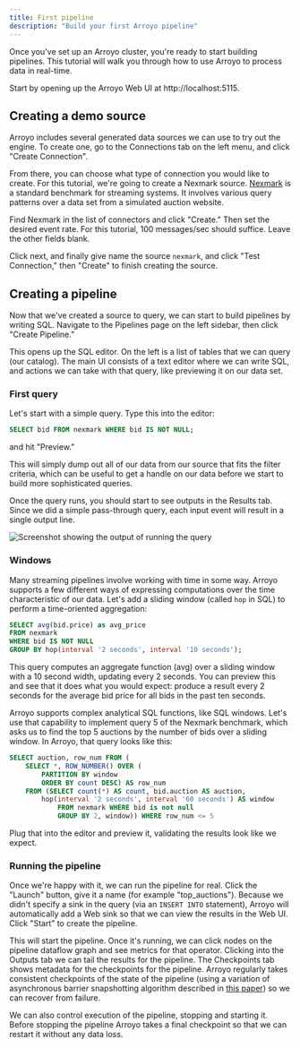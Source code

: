 ```yaml
---
title: First pipeline
description: "Build your first Arroyo pipeline"
---
```


Once you've set up an Arroyo cluster, you're ready to start building pipelines. This tutorial will walk you through how
to use Arroyo to process data in real-time.

Start by opening up the Arroyo Web UI at http://localhost:5115.

## Creating a demo source

Arroyo includes several generated data sources we can use to try out the engine. To create one, go to the Connections
tab on the left menu, and click "Create Connection".

From there, you can choose what type of connection you would like to create. For this tutorial, we're going to create a
Nexmark source. [Nexmark](https://datalab.cs.pdx.edu/niagara/NEXMark/) is a standard benchmark for streaming systems.
It involves various query patterns over a data set from a simulated auction website.

Find Nexmark in the list of connectors and click "Create." Then set the desired
event rate. For this tutorial, 100 messages/sec should suffice. Leave the other
fields blank.

Click next, and finally give name the source `nexmark`, and click "Test
Connection," then "Create" to finish creating the source.

## Creating a pipeline

Now that we've created a source to query, we can start to build pipelines by writing SQL. Navigate to the Pipelines page
on the left sidebar, then click "Create Pipeline."

This opens up the SQL editor. On the left is a list of tables that we can query (our catalog). The main UI consists
of a text editor where we can write SQL, and actions we can take with that query, like previewing it on our data set.

### First query

Let's start with a simple query. Type this into the editor:

```sql
SELECT bid FROM nexmark WHERE bid IS NOT NULL;
```

and hit "Preview."

This will simply dump out all of our data from our source that fits the filter criteria, which can be useful to get
a handle on our data before we start to build more sophisticated queries.

Once the query runs, you should start to see outputs in the Results tab. Since we did a simple pass-through query,
each input event will result in a single output line.

<img src="/images/first_pipeline_tutorial_query.png" alt="Screenshot showing the output of running the query" />

### Windows

Many streaming pipelines involve working with time in some way. Arroyo supports
a few different ways of expressing computations over the time characteristic of
our data. Let's add a sliding window (called `hop` in SQL) to perform a
time-oriented aggregation:

```sql
SELECT avg(bid.price) as avg_price
FROM nexmark
WHERE bid IS NOT NULL
GROUP BY hop(interval '2 seconds', interval '10 seconds');
```

This query computes an aggregate function (avg) over a sliding window with a 10 second width, updating every 2
seconds. You can preview this and see that it does what you would expect: produce a result every 2 seconds for
the average bid price for all bids in the past ten seconds.

Arroyo supports complex analytical SQL functions, like SQL windows. Let's use that capability to implement query 5
of the Nexmark benchmark, which asks us to find the top 5 auctions by the number of bids over a sliding window. In
Arroyo, that query looks like this:

```sql
SELECT auction, row_num FROM (
    SELECT *, ROW_NUMBER() OVER (
        PARTITION BY window
        ORDER BY count DESC) AS row_num
    FROM (SELECT count(*) AS count, bid.auction AS auction,
        hop(interval '2 seconds', interval '60 seconds') AS window
            FROM nexmark WHERE bid is not null
            GROUP BY 2, window)) WHERE row_num <= 5
```

Plug that into the editor and preview it, validating the results look like we expect.

### Running the pipeline

Once we're happy with it, we can run the pipeline for real. Click the "Launch" button, give it a name
(for example "top_auctions"). Because we didn't specify a sink in the query (via an `INSERT INTO` statement),
Arroyo will automatically add a Web sink so that we can view the results in the Web UI. Click "Start" to create
the pipeline.

This will start the pipeline. Once it's running, we can click nodes on the pipeline dataflow graph and
see metrics for that operator. Clicking into the Outputs tab we can tail the results for the pipeline. The Checkpoints
tab shows metadata for the checkpoints for the pipeline. Arroyo regularly takes consistent checkpoints of the state
of the pipeline (using a variation of asynchronous barrier snapshotting algorithm described in
[this paper](https://arxiv.org/abs/1506.08603)) so we can recover from failure.

We can also control execution of the pipeline, stopping and starting it. Before stopping the pipeline Arroyo takes
a final checkpoint so that we can restart it without any data loss.
